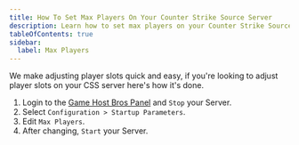 ```yaml
---
title: How To Set Max Players On Your Counter Strike Source Server
description: Learn how to set max players on your Counter Strike Source Server
tableOfContents: true
sidebar:
  label: Max Players
---
```


We make adjusting player slots quick and easy, if you're looking to adjust player slots on your CSS server here's how it's done.
<Steps>
1. Login to the [Game Host Bros Panel](https://panel.gamehostbros.com/) and `Stop` your Server.
2. Select `Configuration > Startup Parameters`.
3. Edit `Max Players`.
4. After changing, `Start` your Server.
</Steps>
